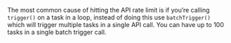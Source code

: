 The most common cause of hitting the API rate limit is if you’re calling `trigger()` on a task in a loop, instead of doing this use `batchTrigger()` which will trigger multiple tasks in a single API call. You can have up to 100 tasks in a single batch trigger call.
